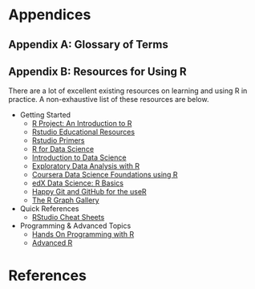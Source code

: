 # Appendices {#appendices}

## Appendix A: Glossary of Terms {#appendix_a_glossary}


## Appendix B: Resources for Using R {#appendix_b_using_r}

There are a lot of excellent existing resources on learning and using R in practice. A non-exhaustive list of these resources are below.

  - Getting Started
    - [R Project: An Introduction to R](https://cran.r-project.org/doc/manuals/r-release/R-intro.html)
    - [Rstudio Educational Resources](https://education.rstudio.com/)
    - [Rstudio Primers](https://rstudio.cloud/learn/primers)
    - [R for Data Science](https://r4ds.had.co.nz/)
    - [Introduction to Data Science](https://rafalab.github.io/dsbook/)
    - [Exploratory Data Analysis with R](https://bookdown.org/rdpeng/exdata/)
    - [Coursera Data Science Foundations using R](https://www.coursera.org/specializations/data-science-foundations-r)
    - [edX Data Science: R Basics](https://www.edx.org/course/data-science-r-basics)
    - [Happy Git and GitHub for the useR](https://happygitwithr.com/)
    - [The R Graph Gallery](https://r-graph-gallery.com/)
  - Quick References
    - [RStudio Cheat Sheets](https://rstudio.com/resources/cheatsheets/)
  - Programming & Advanced Topics
    - [Hands On Programming with R](https://rstudio-education.github.io/hopr/)
    - [Advanced R](https://adv-r.hadley.nz/)

# References

